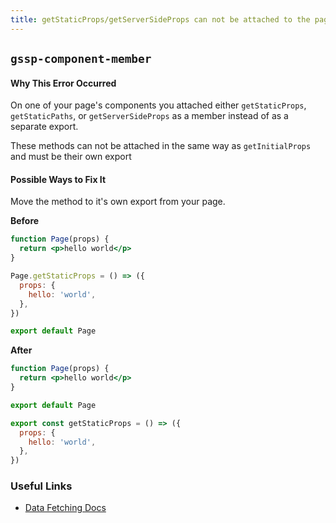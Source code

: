 ```yaml
---
title: getStaticProps/getServerSideProps can not be attached to the page component
---
```


## `gssp-component-member`

#### Why This Error Occurred

On one of your page's components you attached either `getStaticProps`, `getStaticPaths`, or `getServerSideProps` as a member instead of as a separate export.

These methods can not be attached in the same way as `getInitialProps` and must be their own export

#### Possible Ways to Fix It

Move the method to it's own export from your page.

**Before**

```jsx
function Page(props) {
  return <p>hello world</p>
}

Page.getStaticProps = () => ({
  props: {
    hello: 'world',
  },
})

export default Page
```

**After**

```jsx
function Page(props) {
  return <p>hello world</p>
}

export default Page

export const getStaticProps = () => ({
  props: {
    hello: 'world',
  },
})
```

### Useful Links

- [Data Fetching Docs](https://nextjs.org/docs/basic-features/data-fetching)
